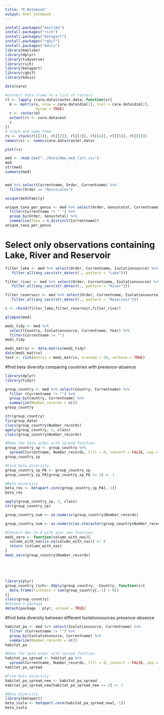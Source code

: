 ```yaml
---
title: "R Notebook"
output: html_notebook
---
```




```r
install.packages("maxlike")
install.packages("rich")
install.packages("betapart")
install.packages("rgbif")
install.packages("bdvis")
library(maxlike)
library(dplyr)
library(tidyverse)
library(rich)
library(betapart)
library(rgbif)
library(bdvis)
```

```r
data(carw)
```

```r
#convert data.frame to a list of rasters
rl <- lapply (carw.data$raster.data, function(x){
  m <- matrix(x, nrow = carw.data$dim[1], ncol = carw.data$dim[2],
              byrow = TRUE)
  r <- raster(m)
  extent(r) <- carw.data$ext
  r
})
# Stack and name them
rs <- stack(rl[[1]], rl[[2]], rl[[3]], rl[[4]], rl[[5]], rl[[6]])
names(rs) <- names(carw.data$raster.data)

plot(rs)
```

```r
med <- read.csv("../Data/New_med_list.csv")
med
str(med)
summary(med)


med %>% select(Currentname, Order, Currentname) %>% 
  filter(Order == "Nostocales")

unique(med$Family)

unique_taxa_per_genus <- med %>% select(Order, Genustotal, Currentname,Isolationsource) %>% 
  filter(Currentname != " ") %>% 
  group_by(Order, Genustotal) %>% 
  summarise(Taxa = n_distinct(Currentname))
unique_taxa_per_genus

```

# Select only observations containing Lake, River and Reservoir

```r
filter_lake <- med %>% select(Order, Currentname, Isolationsource) %>% 
   filter_all(any_vars(str_detect(., pattern = "Lake")))

filter_river <- med %>% select(Order, Currentname, Isolationsource) %>% 
   filter_all(any_vars(str_detect(., pattern = "River")))

filter_reservoir <- med %>% select(Order, Currentname, Isolationsource) %>% 
   filter_all(any_vars(str_detect(., pattern = "Reservoir")))

c <- rbind(filter_lake,filter_reservoir,filter_river)


```

```r
glimpse(med)
```

```r
medi_tidy <- med %>% 
  select(Country, Isolationsource, Currentname, Year) %>% 
  filter(Currentname != "")
medi_tidy

medi_matrix <- data.matrix(medi_tidy)
data(medi_matrix)
test <- rich(matrix = medi_matrix, nrandom = 50, verbose = TRUE)
```

#find beta diversity comparing countries with presence-absence 

```r
library(dplyr)
library(tidyr)

group_country <- med %>% select(Country, Currentname) %>% 
  filter (Currentname != "") %>% 
  group_by(Country, Currentname) %>% 
  summarize(Number_records = n())
group_country

str(group_country)
fix(group_data)
class(group_country$Number_records)
apply(group_country, 2, class)
class(group_country$Number_records)

#Make the data wider with spread function
group_country_sp <- group_country %>% 
  spread(Currentname, Number_records, fill = 0, convert = FALSE, sep = NULL)
group_country_sp

#Find beta diversity
group_country_sp_PA <- group_country_sp
group_country_sp_PA[group_country_sp_PA >= 2] <- 1

#Beta diversity
beta_res <- betapart.core(group_country_sp_PA[,-1])
beta_res

apply(group_country_sp, 2, class)
str(group_country_sp)

group_country_num <- as.numeric(group_country$Number_records)

group_country_num <- as.numeric(as.character(group_country$Number_records))

#Convert NAs to 0 with your own function
medi_zero <- function(column_with_nas){
  column_with_nas[is.na(column_with_nas)] <- 0
  return (column_with_nas)
}
medi_zero(group_country$Number_records)





library(plyr)
group_country_rich<- ddply(group_country, ~Country, function(x){
  data.frame(richness = sum(group_country[,-1] > 0))
})
class(group_country)
#Unload a package
detach(package : plyr, unload = TRUE)

```

#find beta diversity between different Isolationsources presence-absence

```r
habitat_pa <- med %>% select(Isolationsource, Currentname) %>% 
  filter (Currentname != "") %>% 
  group_by(Isolationsource, Currentname) %>% 
  summarize(Number_records = n())
habitat_pa

#Make the data wider with spread function
habitat_pa_spread <- habitat_pa %>% 
  spread(Currentname, Number_records, fill = 0, convert = FALSE, sep = NULL)
habitat_pa_spread

#Find beta diversity
habitat_pa_spread_new <- habitat_pa_spread
habitat_pa_spread_new[habitat_pa_spread_new >= 2] <- 1

#Beta diversity
library(betapart)
beta_isola <- betapart.core(habitat_pa_spread_new[,-1])
beta_isola
```




